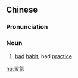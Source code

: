 {{also|习气}}
==Chinese==
{{zh-forms|s=习气}}

===Pronunciation===
{{zh-pron
|m=xíqì
|c=zaap6 hei3
|mn=qz,xm,zz:si̍p-khì
|cat=n
}}

===Noun===
{{zh-noun}}

# [[bad]] [[habit]]; bad [[practice]]

[[hu:習氣]]
